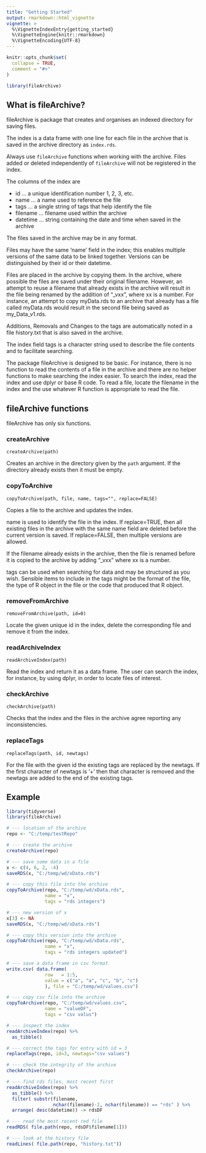 ```yaml
---
title: "Getting Started"
output: rmarkdown::html_vignette
vignette: >
  %\VignetteIndexEntry{getting_started}
  %\VignetteEngine{knitr::rmarkdown}
  %\VignetteEncoding{UTF-8}
---
```


```r
knitr::opts_chunk$set(
  collapse = TRUE,
  comment = "#>"
)
```

```r
library(fileArchive)
```

## What is fileArchive?

fileArchive is package that creates and organises an indexed directory for saving files.   

The index is a data frame with one line for each file in the archive that is saved in the archive directory as `index.rds`.  

Always use `fileArchive` functions when working with the archive. Files added or deleted independently of `fileArchive` will not be registered in the index.  

The columns of the index are  

* id ... a unique identification number 1, 2, 3, etc.  
* name ... a name used to reference the file    
* tags ... a single string of tags that help identify the file      
* filename ... filename used within the archive    
* datetime ... string containing the date and time when saved in the archive   

The files saved in the archive may be in any format.

Files may have the same 'name' field in the index; this enables multiple versions of the same data to be linked together. Versions can be distinguished by their id or their datetime.

Files are placed in the archive by copying them. In the archive, where possible the files are saved under their original filename. However, an attempt to reuse a filename that already exists in the archive will result in the file being renamed by the addition of "_vxx", where xx is a number. For instance, an attempt to copy myData.rds to an archive that already has a file called myData.rds would result in the second file being saved as my_Data_v1.rds.

Additions, Removals and Changes to the tags are automatically noted in a file history.txt that is also saved in the archive.

The index field tags is a character string used to describe the file contents and to facilitate searching.  

The package fileArchive is designed to be basic. For instance, there is no function to read the contents of a file in the archive and there are no helper functions to make searching the index easier. To search the index, read the index and use dplyr or base R code. To read a file, locate the filename in the index and the use whatever R function is appropriate to read the file.  


## fileArchive functions

fileArchive has only six functions.

### createArchive

`createArchive(path)`  

Creates an archive in the directory given by the `path` argument. If the directory already exists then it must be empty.

### copyToArchive

`copyToArchive(path, file, name, tags="", replace=FALSE)`  

Copies a file to the archive and updates the index.  

name is used to identify the file in the index. If replace=TRUE, then all existing files in the archive with the same name field are deleted before the current version is saved. If replace=FALSE, then multiple versions are allowed.

If the filename already exists in the archive, then the file is renamed before it is copied to the archive by adding "_vxx" where xx is a number.  

tags can be used when searching for data and may be structured as you wish. Sensible items to include in the tags might be the format of the file, the type of R object in the file or the code that produced that R object. 

### removeFromArchive

`removeFromArchive(path, id=0)`  

Locate the given unique id in the index, delete the corresponding file and remove it from the index.

### readArchiveIndex

`readArchiveIndex(path)`

Read the index and return it as a data frame. The user can search the index, for instance, by using dplyr, in order to locate files of interest.  


### checkArchive

`checkArchive(path)`  

Checks that the index and the files in the archive agree reporting any inconsistencies.   

### replaceTags

`replaceTags(path, id, newtags)`

For the file with the given id the existing tags are replaced by the newtags. If the first character of newtags is '+' then that character is removed and the newtags are added to the end of the existing tags.

## Example

```r
library(tidyverse)
library(fileArchive)

# --- location of the archive
repo <- "C:/temp/testRepo"

# --- create the archive
createArchive(repo)

# --- save some data in a file
x <- c(4, 6, 2, -4)
saveRDS(x, "C:/temp/wd/xData.rds")

# --- copy this file into the archive
copyToArchive(repo, "C:/temp/wd/xData.rds", 
              name = "x",
              tags = "rds integers")

# --- new version of x
x[3] <- NA
saveRDS(x, "C:/temp/wd/xData.rds")

# --- copy this version into the archive
copyToArchive(repo, "C:/temp/wd/xData.rds", 
              name = "x",
              tags = "rds integers updated")

# --- save a data frame in csv format
write.csv( data.frame(
              row   = 1:5,
              value = c("a", "a", "c", "b", "c")
              ), file = "C:/temp/wd/values.csv")

# --- copy csv file into the archive
copyToArchive(repo, "C:/temp/wd/values.csv", 
              name = "valueDF",
              tags = "csv valus")

# --- inspect the index
readArchiveIndex(repo) %>%
  as_tibble()

# --- correct the tags for entry with id = 3
replaceTags(repo, id=3, newtags="csv values")

# --- check the integrity of the archive
checkArchive(repo)

# --- find rds files, most recent first
readArchiveIndex(repo) %>%
  as_tibble() %>%
  filter( substr(filename, 
                 nchar(filename)-2, nchar(filename)) == "rds" ) %>%
  arrange( desc(datetime)) -> rdsDF

# --- read the most recent red file
readRDS( file.path(repo, rdsDF$filename[1]))

# --- look at the history file
readLines( file.path(repo, "history.txt"))
```
